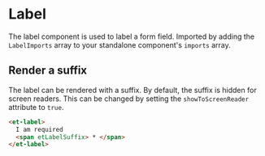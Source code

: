
<Meta title="CDK/Forms/Label" />

# Label

The label component is used to label a form field. Imported by adding the `LabelImports` array to your standalone component's `imports` array.

## Render a suffix

The label can be rendered with a suffix.
By default, the suffix is hidden for screen readers. This can be changed by setting the `showToScreenReader` attribute to `true`.

```html
<et-label>
  I am required
  <span etLabelSuffix> * </span>
</et-label>
```
